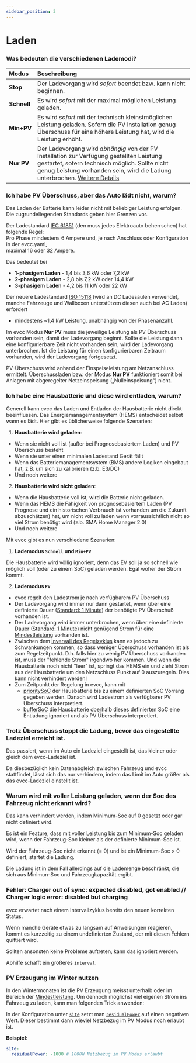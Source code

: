 ```yaml
---
sidebar_position: 3
---
```



# Laden

### Was bedeuten die verschiedenen Lademodi?

| Modus      | Beschreibung |
| :--------- | :----------- |
| **Stop**   | Der Ladevorgang wird *sofort* beendet bzw. kann nicht beginnen. |
| **Schnell** | Es wird *sofort* mit der maximal möglichen Leistung geladen. |
| **Min+PV** | Es wird *sofort* mit der technisch kleinstmöglichen Leistung geladen. Sofern die PV Installation genug Überschuss für eine höhere Leistung hat, wird die Leistung erhöht. |
| **Nur PV** | Der Ladevorgang wird *abhängig* von der PV Installation zur Verfügung gestellten Leistung gestartet, sofern technisch möglich. Sollte nicht genug Leistung vorhanden sein, wird die Ladung unterbrochen. [Weitere Details](#ich-habe-pv-überschuß-aber-das-auto-lädt-nicht) |

### Ich habe PV Überschuss, aber das Auto lädt nicht, warum?

Das Laden der Batterie kann leider nicht mit beliebiger Leistung erfolgen. Die zugrundeliegenden Standards geben hier Grenzen vor.

Der Ladestandard [IEC 61851](https://en.wikipedia.org/wiki/IEC_61851) (den muss jedes Elektroauto beherrschen) hat folgende Regel:  
Pro Phase mindestens 6 Ampere und, je nach Anschluss oder Konfiguration in der evcc.yaml,  
maximal 16 oder 32 Ampere.

Das bedeutet bei

- **1-phasigem Laden** - 1,4 bis 3,6 kW oder 7,2 kW
- **2-phasigem Laden** - 2,8 bis 7,2 kW oder 14,4 kW
- **3-phasigem Laden** - 4,2 bis 11 kW oder 22 kW

Der neuere Ladestandard [ISO 15118](https://de.wikipedia.org/wiki/ISO_15118) (wird an DC Ladesäulen verwendet, manche Fahrzeuge und Wallboxen unterstützen diesen auch bei AC Laden) erfordert 

- mindestens ~1,4 kW Leistung, unabhängig von der Phasenanzahl.

Im evcc Modus **Nur PV** muss die jeweilige Leistung als PV Überschuss vorhanden sein, damit der Ladevorgang beginnt. Sollte die Leistung dann eine konfigurierbare Zeit nicht vorhanden sein, wird der Ladevorgang unterbrochen. Ist die Leistung für einen konfigurierbaren Zeitraum vorhanden, wird der Ladevorgang fortgesetzt.

PV-Überschuss wird anhand der Einspeiseleistung am Netzanschluss ermittelt. Überschussladen bzw. der Modus **Nur PV** funktioniert somit bei Anlagen mit abgeregelter Netzeinspeisung („Nulleinspeisung“) nicht.

### Ich habe eine Hausbatterie und diese wird entladen, warum?

Generell kann evcc das Laden und Entladen der Hausbatterie nicht direkt beeinflussen. Das Energiemanagementsystem (HEMS) entscheidet selbst wann es lädt. Hier gibt es üblicherweise folgende Szenarien:

1. **Hausbatterie wird geladen**:

  - Wenn sie nicht voll ist (außer bei Prognosebasiertem Laden) und PV Überschuss besteht
  - Wenn sie unter einen minimalen Ladestand Gerät fällt
  - Wenn das Batteriemanagementsystem (BMS) andere Logiken eingebaut hat, z.B. um sich zu kalibrieren (z.b. E3/DC)
  - Und noch weitere
2. **Hausbatterie wird nicht geladen**:

  - Wenn die Hausbatterie voll ist, wird die Batterie nicht geladen.
  - Wenn das HEMS die Fähigkeit von prognosebasiertem Laden (PV Prognose und ein historischen Verbrauch ist vorhanden um die Zukunft abzuschätzen) hat, um nicht voll zu laden wenn vorraussichtlich nicht so viel Strom benötigt wird (z.b. SMA Home Manager 2.0)
  - Und noch weitere

Mit evcc gibt es nun verschiedene Szenarien:

1. **Lademodus `Schnell` und `Min+PV`**

  Die Hausbatterie wird völlig ignoriert, denn das EV soll ja so schnell wie möglich voll (oder zu einem SoC) geladen werden. Egal woher der Strom kommt.

2. **Lademodus `PV`**

  - evcc regelt den Ladestrom je nach verfügbarem PV Überschuss
  - Der Ladevorgang wird immer nur dann gestartet, wenn über eine definierte Dauer ([Standard: 1 Minute](/docs/reference/configuration/loadpoints#enable)) der benötigte PV Überschuß vorhanden ist.
  - Der Ladevorgang wird immer unterbrochen, wenn über eine definierte Dauer ([Standard: 1 Minute](/docs/reference/configuration/loadpoints#disable)) nicht genügend Strom für eine [Mindestleistung](#ich-habe-pv-überschuss-aber-das-auto-lädt-nicht-warum) vorhanden ist.
  - Zwischen dem [Invervall des Regelzyklus](/docs/reference/configuration/interval) kann es jedoch zu Schwankungen kommen, so dass weniger Überschuss vorhanden ist als zum Regelzeitpunkt. D.h. falls hier zu wenig PV Überschuss vorhanden ist, muss der "fehlende Strom" irgendwo her kommen. Und wenn die Hausbatterie noch nicht "leer" ist, springt das HEMS ein und zieht Strom aus der Hausbatterie um den Netzschluss Punkt auf 0 auszuregeln. Dies kann nicht verhindert werden!
  - Zum Zeitpunkt der Regelung in evcc, kann mit 
    - [prioritySoC](/docs/reference/configuration/site#prioritysoc) der Hausbatterie bis zu einem definierten SoC Vorrang gegeben werden. Danach wird Ladestrom als verfügbarer PV Überschuss interpretiert.
    - [bufferSoC](/docs/reference/configuration/site#buffersoc) die Hausbatterie oberhalb dieses definierten SoC eine Entladung ignoriert und als PV Überschuss interpretiert. 


### Trotz Überschuss stoppt die Ladung, bevor das eingestellte Ladeziel erreicht ist.

Das passiert, wenn im Auto ein Ladeziel eingestellt ist, das kleiner oder gleich dem evcc-Ladeziel ist. 

Da diesbezüglich kein Datenabgleich zwischen Fahrzeug und evcc stattfindet, lässt sich das nur verhindern, indem das Limit im Auto größer als das evcc-Ladeziel einstellt ist.


### Warum wird mit voller Leistung geladen, wenn der Soc des Fahrzeug nicht erkannt wird?

Das kann verhindert werden, indem Minimum-Soc auf 0 gesetzt oder gar nicht definiert wird.

Es ist ein Feature, dass mit voller Leistung bis zum Minimum-Soc geladen wird, wenn der Fahrzeug-Soc kleiner als der definierte Minimum-Soc ist.

Wird der Fahrzeug-Soc nicht erkannt (= 0) und ist ein Minimum-Soc > 0 definiert, startet die Ladung. 

Die Ladung ist in dem Fall allerdings auf die Lademenge beschränkt, die sich aus Minimun-Soc und Fahrzeugkapazität ergibt.




### Fehler: Charger out of sync: expected disabled, got enabled // Charger logic error: disabled but charging

evcc erwartet nach einem Intervallzyklus bereits den neuen korrekten Status.

Wenn manche Geräte etwas zu langsam auf Anweisungen reagieren, kommt es kurzzeitig zu einem undefinierten Zustand, der mit diesen Fehlern quittiert wird. 

Sollten ansonsten keine Probleme auftreten, kann das ignoriert werden. 

Abhilfe schafft ein größeres `interval`.



### PV Erzeugung im Winter nutzen

In den Wintermonaten ist die PV Erzeugung meisst unterhalb oder im Bereich der [Mindestleistung](#ich-habe-pv-überschuß-aber-das-auto-lädt-nicht). Um dennoch möglichst viel eigenen Strom ins Fahrzeug zu laden, kann man folgenden Trick anwenden:

In der Konfiguration unter [`site`](/docs/reference/configuration/site) setzt man [`residualPower`](/docs/reference/configuration/site#residualpower) auf einen negativen Wert. Dieser bestimmt dann wieviel Netzbezug im PV Modus noch erlaubt ist.

**Beispiel**:

```yaml
site:
  residualPower: -1000 # 1000W Netzbezug im PV Modus erlaubt
```
